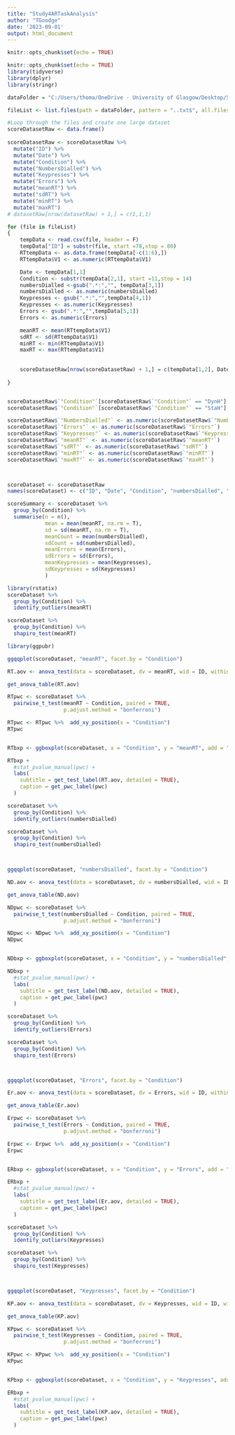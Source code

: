 ```yaml
---
title: "Study4ARTaskAnalysis"
author: "TGoodge"
date: '2023-09-01'
output: html_document
---
```


```r
knitr::opts_chunk$set(echo = TRUE)
```

```r
knitr::opts_chunk$set(echo = TRUE)
library(tidyverse)
library(dplyr)
library(stringr)


```

```r

dataFolder = "C:/Users/thoma/OneDrive - University of Glasgow/Desktop/Study 4/data/AR Task"

fileList <- list.files(path = dataFolder, pattern = "..txt$", all.files = TRUE, full.names = TRUE, recursive = TRUE) 
```

```r
#Loop through the files and create one large dataset
scoreDatasetRaw <- data.frame() 
  
scoreDatasetRaw <- scoreDatasetRaw %>% 
  mutate("ID") %>% 
  mutate("Date") %>% 
  mutate("Condition") %>% 
  mutate("NumbersDialled") %>% 
  mutate("Keypresses") %>% 
  mutate("Errors") %>% 
  mutate("meanRT") %>% 
  mutate("sdRT") %>% 
  mutate("minRT") %>% 
  mutate("maxRT")
# datasetRaw[nrow(datasetRaw) + 1,] = c(1,1,1)
```

```r

for (file in fileList)
{
    tempData <- read.csv(file, header = F)
    tempData["ID"] = substr(file, start =78,stop = 80)
    RTtempData <- as.data.frame(tempData[-c(1:6),])
    RTtempData$V1 <- as.numeric(RTtempData$V1)

    Date <- tempData[1,1]
    Condition <- substr(tempData[2,1], start =11,stop = 14)
    numbersDialled <-gsub(".*:","", tempData[3,1])
    numbersDialled <- as.numeric(numbersDialled)
    Keypresses <- gsub(".*:","",tempData[4,1])
    Keypresses <- as.numeric(Keypresses)
    Errors <- gsub(".*:","",tempData[5,1])
    Errors <- as.numeric(Errors)

    meanRT <- mean(RTtempData$V1)
    sdRT <- sd(RTtempData$V1)
    minRT <- min(RTtempData$V1)
    maxRT <- max(RTtempData$V1)
  
  
    scoreDatasetRaw[nrow(scoreDatasetRaw) + 1,] = c(tempData[1,2], Date, Condition, numbersDialled, Keypresses, Errors, meanRT, sdRT, minRT, maxRT)
  
}


scoreDatasetRaw$`"Condition"`[scoreDatasetRaw$`"Condition"` == "DynH"] <- "Cue"
scoreDatasetRaw$`"Condition"`[scoreDatasetRaw$`"Condition"` == "StaH"] <- "HUD"

scoreDatasetRaw$`"NumbersDialled"` <- as.numeric(scoreDatasetRaw$`"NumbersDialled"`)
scoreDatasetRaw$`"Errors"` <- as.numeric(scoreDatasetRaw$`"Errors"`)
scoreDatasetRaw$`"Keypresses"` <- as.numeric(scoreDatasetRaw$`"Keypresses"`)
scoreDatasetRaw$`"meanRT"` <- as.numeric(scoreDatasetRaw$`"meanRT"`)
scoreDatasetRaw$`"sdRT"` <- as.numeric(scoreDatasetRaw$`"sdRT"`)
scoreDatasetRaw$`"minRT"` <- as.numeric(scoreDatasetRaw$`"minRT"`)
scoreDatasetRaw$`"maxRT"` <- as.numeric(scoreDatasetRaw$`"maxRT"`)



scoreDataset <- scoreDatasetRaw
names(scoreDataset) <- c("ID", "Date", "Condition", "numbersDialled", "Keypresses", "Errors", "meanRT", "sdRT", "minRT", "maxRT")

```


```r


scoreSummary <- scoreDataset %>% 
  group_by(Condition) %>% 
  summarise(n = n(),
            mean = mean(meanRT, na.rm = T),
            sd = sd(meanRT, na.rm = T),
            meanCount = mean(numbersDialled),
            sdCount = sd(numbersDialled),
            meanErrors = mean(Errors),
            sdErrors = sd(Errors),
            meanKeypresses = mean(Keypresses),
            sdKeypresses = sd(Keypresses)
            )

```



```r

library(rstatix)
scoreDataset %>% 
  group_by(Condition) %>% 
  identify_outliers(meanRT)

scoreDataset %>% 
  group_by(Condition) %>% 
  shapiro_test(meanRT)

library(ggpubr)

ggqqplot(scoreDataset, "meanRT", facet.by = "Condition")
```

```r


RT.aov <- anova_test(data = scoreDataset, dv = meanRT, wid = ID, within = Condition)

get_anova_table(RT.aov)

RTpwc <- scoreDataset %>% 
  pairwise_t_test(meanRT ~ Condition, paired = TRUE,
                  p.adjust.method = "bonferroni")

RTpwc <- RTpwc %>%  add_xy_position(x = "Condition")
RTpwc


RTbxp <- ggboxplot(scoreDataset, x = "Condition", y = "meanRT", add = "point")

RTbxp + 
  #stat_pvalue_manual(pwc) +
  labs(
    subtitle = get_test_label(RT.aov, detailed = TRUE),
    caption = get_pwc_label(pwc)
  )


```

```r


scoreDataset %>% 
  group_by(Condition) %>% 
  identify_outliers(numbersDialled)

scoreDataset %>% 
  group_by(Condition) %>% 
  shapiro_test(numbersDialled)



ggqqplot(scoreDataset, "numbersDialled", facet.by = "Condition")
```

```r


ND.aov <- anova_test(data = scoreDataset, dv = numbersDialled, wid = ID, within = Condition)

get_anova_table(ND.aov)

NDpwc <- scoreDataset %>% 
  pairwise_t_test(numbersDialled ~ Condition, paired = TRUE,
                  p.adjust.method = "bonferroni")

NDpwc <- NDpwc %>%  add_xy_position(x = "Condition")
NDpwc


NDbxp <- ggboxplot(scoreDataset, x = "Condition", y = "numbersDialled", add = "point")

NDbxp + 
  #stat_pvalue_manual(pwc) +
  labs(
    subtitle = get_test_label(ND.aov, detailed = TRUE),
    caption = get_pwc_label(pwc)
  )


```

```r


scoreDataset %>% 
  group_by(Condition) %>% 
  identify_outliers(Errors)

scoreDataset %>% 
  group_by(Condition) %>% 
  shapiro_test(Errors)



ggqqplot(scoreDataset, "Errors", facet.by = "Condition")
```

```r


Er.aov <- anova_test(data = scoreDataset, dv = Errors, wid = ID, within = Condition)

get_anova_table(Er.aov)

Erpwc <- scoreDataset %>% 
  pairwise_t_test(Errors ~ Condition, paired = TRUE,
                  p.adjust.method = "bonferroni")

Erpwc <- Erpwc %>%  add_xy_position(x = "Condition")
Erpwc


ERbxp <- ggboxplot(scoreDataset, x = "Condition", y = "Errors", add = "point")

ERbxp + 
  #stat_pvalue_manual(pwc) +
  labs(
    subtitle = get_test_label(Er.aov, detailed = TRUE),
    caption = get_pwc_label(pwc)
  )


```

```r


scoreDataset %>% 
  group_by(Condition) %>% 
  identify_outliers(Keypresses)

scoreDataset %>% 
  group_by(Condition) %>% 
  shapiro_test(Keypresses)



ggqqplot(scoreDataset, "Keypresses", facet.by = "Condition")
```

```r


KP.aov <- anova_test(data = scoreDataset, dv = Keypresses, wid = ID, within = Condition)

get_anova_table(KP.aov)

KPpwc <- scoreDataset %>% 
  pairwise_t_test(Keypresses ~ Condition, paired = TRUE,
                  p.adjust.method = "bonferroni")

KPpwc <- KPpwc %>%  add_xy_position(x = "Condition")
KPpwc


KPbxp <- ggboxplot(scoreDataset, x = "Condition", y = "Keypresses", add = "point")

ERbxp + 
  #stat_pvalue_manual(pwc) +
  labs(
    subtitle = get_test_label(KP.aov, detailed = TRUE),
    caption = get_pwc_label(pwc)
  )


```